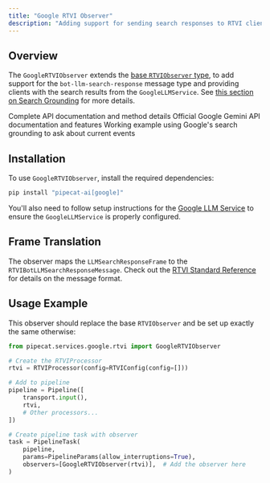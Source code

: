 ```yaml
---
title: "Google RTVI Observer"
description: "Adding support for sending search responses to RTVI clients"
---
```


## Overview

The `GoogleRTVIObserver` extends the [base `RTVIObserver` type](./rtvi-observer), to add support for the `bot-llm-search-response` message type and providing clients with the search results from the `GoogleLLMService`. See [this section on Search Grounding](/server/services/llm/gemini#search-grounding) for more details.

<CardGroup cols={3}>
  <Card
    title="API Reference"
    icon="code"
    href="https://pipecat-docs.readthedocs.io/en/latest/api/pipecat.services.google.rtvi.html"
  >
    Complete API documentation and method details
  </Card>
  <Card
    title="Gemini Docs"
    icon="book"
    href="https://ai.google.dev/gemini-api/docs/google-search"
  >
    Official Google Gemini API documentation and features
  </Card>
  <Card
    title="Example Code"
    icon="play"
    href="https://github.com/pipecat-ai/pipecat/tree/main/examples/news-chatbot"
  >
    Working example using Google's search grounding to ask about current events
  </Card>
</CardGroup>

## Installation

To use `GoogleRTVIObserver`, install the required dependencies:

```bash
pip install "pipecat-ai[google]"
```

You'll also need to follow setup instructions for the [Google LLM Service](/server/services/llm/gemini#installation) to ensure the `GoogleLLMService` is properly configured.

## Frame Translation

The observer maps the `LLMSearchResponseFrame` to the `RTVIBotLLMSearchResponseMessage`. Check out the [RTVI Standard Reference](/client/rtvi-standard#bot-llm-search-response-🤖) for details on the message format.

## Usage Example

This observer should replace the base `RTVIObserver` and be set up exactly the same otherwise:

```python
from pipecat.services.google.rtvi import GoogleRTVIObserver

# Create the RTVIProcessor
rtvi = RTVIProcessor(config=RTVIConfig(config=[]))

# Add to pipeline
pipeline = Pipeline([
    transport.input(),
    rtvi,
    # Other processors...
])

# Create pipeline task with observer
task = PipelineTask(
    pipeline,
    params=PipelineParams(allow_interruptions=True),
    observers=[GoogleRTVIObserver(rtvi)],  # Add the observer here
)
```
